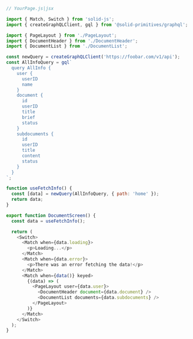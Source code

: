 ```js
// YourPage.js|jsx

import { Match, Switch } from 'solid-js';
import { createGraphQLClient, gql } from '@solid-primitives/graphql';

import { PageLayout } from './PageLayout';
import { DocumentHeader } from './DocumentHeader';
import { DocumentList } from './DocumentList';

const newQuery = createGraphQLClient('https://foobar.com/v1/api');
const AllInfoQuery = gql`
  query AllInfo {
    user {
      userID
      name
    }
    document {
      id
      userID
      title
      brief
      status
    }
    subdocuments {
      id
      userID
      title
      content
      status
    }
  }
`;

function useFetchInfo() {
  const [data] = newQuery(AllInfoQuery, { path: 'home' });
  return data;
}

export function DocumentScreen() {
  const data = useFetchInfo();

  return (
    <Switch>
      <Match when={data.loading}>
        <p>Loading...</p>
      </Match>
      <Match when={data.error}>
        <p>There was an error fetching the data!</p>
      </Match>
      <Match when={data()} keyed>
        {(data) => (
          <PageLayout user={data.user}>
            <DocumentHeader document={data.document} />
            <DocumentList documents={data.subdocuments} />
          </PageLayout>
        )}
      </Match>
    </Switch>
  );
}
```
